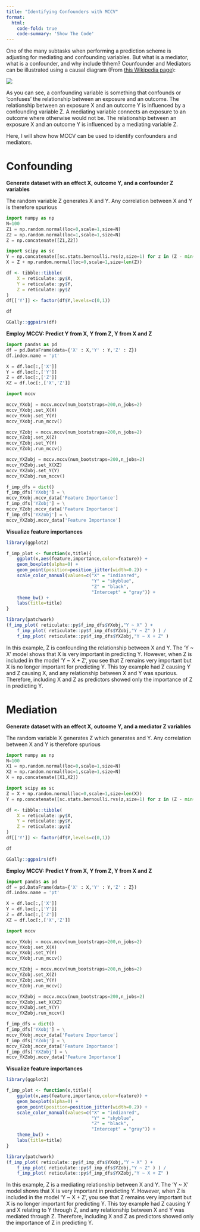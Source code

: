 ```yaml
---
title: "Identifying Confounders with MCCV"
format:
  html:
    code-fold: true
    code-summary: 'Show The Code'
---
```


One of the many subtasks when performing a prediction scheme is adjusting for mediating and confounding variables. But what is a mediator, what is a confounder, and why include thhem? Counfounder and Mediators can be illustrated using a causal diagram (From [this Wikipedia page](https://en.wikipedia.org/wiki/Confounding)):

![](https://upload.wikimedia.org/wikipedia/commons/thumb/5/53/Comparison_confounder_mediator.svg/2560px-Comparison_confounder_mediator.svg.png)

As you can see, a confounding variable is something that confounds or 'confuses' the relationship between an exposure and an outcome. The relationship between an exposure X and an outcome Y is influenced by a confounding variable Z. A mediating variable connects an exposure to an outcome where otherwise would not be. The relationship between an exposure X and an outcome Y is influenced by a mediating variable Z.

Here, I will show how MCCV can be used to identify confounders and mediators.

::: {.panel-tabset}

# Confounding

**Generate dataset with an effect X, outcome Y, and a confounder Z variables**

The random variable Z generates X and Y. Any correlation between X and Y is therefore spurious

```python

import numpy as np
N=100
Z1 = np.random.normal(loc=0,scale=1,size=N)
Z2 = np.random.normal(loc=1,scale=1,size=N)
Z = np.concatenate([Z1,Z2])

import scipy as sc
Y = np.concatenate([sc.stats.bernoulli.rvs(z,size=1) for z in (Z - min(Z)) / (max(Z) - min(Z))])
X = Z + np.random.normal(loc=0,scale=1,size=len(Z))
```

```r

df <- tibble::tibble(
    X = reticulate::py$X,
    Y = reticulate::py$Y,
    Z = reticulate::py$Z
)
df[['Y']] <- factor(df$Y,levels=c(0,1))

df

GGally::ggpairs(df)
```

**Employ MCCV: Predict Y from X, Y from Z, Y from X and Z**

```python
import pandas as pd
df = pd.DataFrame(data={'X' : X,'Y' : Y,'Z' : Z})
df.index.name = 'pt'

X = df.loc[:,['X']]
Y = df.loc[:,['Y']]
Z = df.loc[:,['Z']]
XZ = df.loc[:,['X','Z']]

```

```python
import mccv

mccv_YXobj = mccv.mccv(num_bootstraps=200,n_jobs=2)
mccv_YXobj.set_X(X)
mccv_YXobj.set_Y(Y)
mccv_YXobj.run_mccv()

mccv_YZobj = mccv.mccv(num_bootstraps=200,n_jobs=2)
mccv_YZobj.set_X(Z)
mccv_YZobj.set_Y(Y)
mccv_YZobj.run_mccv()

mccv_YXZobj = mccv.mccv(num_bootstraps=200,n_jobs=2)
mccv_YXZobj.set_X(XZ)
mccv_YXZobj.set_Y(Y)
mccv_YXZobj.run_mccv()
```

```python

f_imp_dfs = dict()
f_imp_dfs['YXobj'] = \
mccv_YXobj.mccv_data['Feature Importance']
f_imp_dfs['YZobj'] = \
mccv_YZobj.mccv_data['Feature Importance']
f_imp_dfs['YXZobj'] = \
mccv_YXZobj.mccv_data['Feature Importance']

```

**Visualize feature importances**

```r
library(ggplot2)

f_imp_plot <- function(x,title){
    ggplot(x,aes(feature,importance,color=feature)) +
    geom_boxplot(alpha=0) +
    geom_point(position=position_jitter(width=0.2)) +
    scale_color_manual(values=c("X" = "indianred",
                                "Y" = "skyblue",
                                "Z" = "black",
                                "Intercept" = "gray")) +
    theme_bw() +
    labs(title=title)
}

library(patchwork)
(f_imp_plot( reticulate::py$f_imp_dfs$YXobj,"Y ~ X" ) +
    f_imp_plot( reticulate::py$f_imp_dfs$YZobj,"Y ~ Z" ) ) /
    f_imp_plot( reticulate::py$f_imp_dfs$YXZobj,"Y ~ X + Z" )
```

In this example, Z is confounding the relationship between X and Y. The 'Y \~ X' model shows that X is very important in predicting Y. However, when Z is included in the model 'Y \~ X + Z', you see that Z remains very important but X is no longer important for predicting Y. This toy example had Z causing Y and Z causing X, and any relationship between X and Y was spurious. Therefore, including X and Z as predictors showed only the importance of Z in predicting Y.

# Mediation

**Generate dataset with an effect X, outcome Y, and a mediator Z variables**

The random variable X generates Z which generates and Y. Any correlation between X and Y is therefore spurious

```python

import numpy as np
N=100
X1 = np.random.normal(loc=0,scale=1,size=N)
X2 = np.random.normal(loc=1,scale=1,size=N)
X = np.concatenate([X1,X2])

import scipy as sc
Z = X + np.random.normal(loc=0,scale=1,size=len(X))
Y = np.concatenate([sc.stats.bernoulli.rvs(z,size=1) for z in (Z - min(Z)) / (max(Z) - min(Z))])
```

```r

df <- tibble::tibble(
    X = reticulate::py$X,
    Y = reticulate::py$Y,
    Z = reticulate::py$Z
)
df[['Y']] <- factor(df$Y,levels=c(0,1))

df

GGally::ggpairs(df)
```

**Employ MCCV: Predict Y from X, Y from Z, Y from X and Z**

```python
import pandas as pd
df = pd.DataFrame(data={'X' : X,'Y' : Y,'Z' : Z})
df.index.name = 'pt'

X = df.loc[:,['X']]
Y = df.loc[:,['Y']]
Z = df.loc[:,['Z']]
XZ = df.loc[:,['X','Z']]

```

```python
import mccv

mccv_YXobj = mccv.mccv(num_bootstraps=200,n_jobs=2)
mccv_YXobj.set_X(X)
mccv_YXobj.set_Y(Y)
mccv_YXobj.run_mccv()

mccv_YZobj = mccv.mccv(num_bootstraps=200,n_jobs=2)
mccv_YZobj.set_X(Z)
mccv_YZobj.set_Y(Y)
mccv_YZobj.run_mccv()

mccv_YXZobj = mccv.mccv(num_bootstraps=200,n_jobs=2)
mccv_YXZobj.set_X(XZ)
mccv_YXZobj.set_Y(Y)
mccv_YXZobj.run_mccv()
```

```python

f_imp_dfs = dict()
f_imp_dfs['YXobj'] = \
mccv_YXobj.mccv_data['Feature Importance']
f_imp_dfs['YZobj'] = \
mccv_YZobj.mccv_data['Feature Importance']
f_imp_dfs['YXZobj'] = \
mccv_YXZobj.mccv_data['Feature Importance']

```

**Visualize feature importances**

```r
library(ggplot2)

f_imp_plot <- function(x,title){
    ggplot(x,aes(feature,importance,color=feature)) +
    geom_boxplot(alpha=0) +
    geom_point(position=position_jitter(width=0.2)) +
    scale_color_manual(values=c("X" = "indianred",
                                "Y" = "skyblue",
                                "Z" = "black",
                                "Intercept" = "gray")) +
    theme_bw() +
    labs(title=title)
}

library(patchwork)
(f_imp_plot( reticulate::py$f_imp_dfs$YXobj,"Y ~ X" ) +
    f_imp_plot( reticulate::py$f_imp_dfs$YZobj,"Y ~ Z" ) ) /
    f_imp_plot( reticulate::py$f_imp_dfs$YXZobj,"Y ~ X + Z" )
```

In this example, Z is a mediating relationship between X and Y. The 'Y \~ X' model shows that X is very important in predicting Y. However, when Z is included in the model 'Y \~ X + Z', you see that Z remains very important but X is no longer important for predicting Y. This toy example had Z causing Y and X relating to Y through Z, and any relationship between X and Y was mediated through Z. Therefore, including X and Z as predictors showed only the importance of Z in predicting Y.
:::
